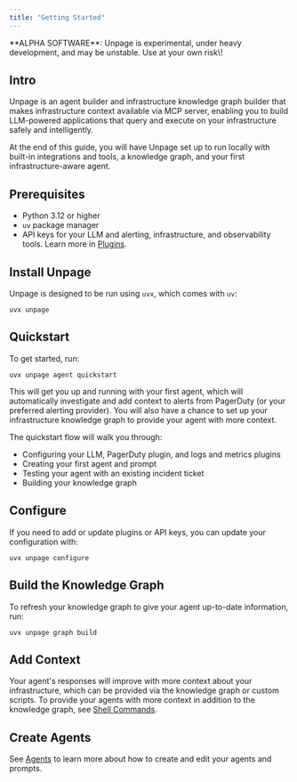 ```yaml
---
title: "Getting Started"
---
```


<Info>
  **ALPHA SOFTWARE**: Unpage is experimental, under heavy development, and may be unstable. Use at your own risk\!
</Info>

## Intro

Unpage is an agent builder and infrastructure knowledge graph builder that makes infrastructure context available via MCP server, enabling you to build LLM-powered applications that query and execute on your infrastructure safely and intelligently.

At the end of this guide, you will have Unpage set up to run locally with built-in integrations and tools, a knowledge graph, and your first infrastructure-aware agent.

## Prerequisites

- Python 3.12 or higher
- `uv` package manager
- API keys for your LLM and alerting, infrastructure, and observability tools. Learn more in [Plugins](/docs/concepts/plugins).

## **Install Unpage**

Unpage is designed to be run using `uvx`, which comes with `uv`:

```shell
uvx unpage
```

## **Quickstart**

To get started, run:

```shell
uvx unpage agent quickstart
```

This will get you up and running with your first agent, which will automatically investigate and add context to alerts from PagerDuty (or your preferred alerting provider). You will also have a chance to set up your infrastructure knowledge graph to provide your agent with more context.

The quickstart flow will walk you through:

- Configuring your LLM, PagerDuty plugin, and logs and metrics plugins
- Creating your first agent and prompt
- Testing your agent with an existing incident ticket
- Building your knowledge graph

## Configure

If you need to add or update plugins or API keys, you can update your configuration with:

```shell
uvx unpage configure
```

## Build the Knowledge Graph

To refresh your knowledge graph to give your agent up-to-date information, run:

```shell
uvx unpage graph build
```

## Add Context

Your agent's responses will improve with more context about your infrastructure, which can be provided via the knowledge graph or custom scripts. To provide your agents with more context in addition to the knowledge graph, see [Shell Commands](/docs/reference/shell).

## Create Agents

See [Agents](/docs/concepts/agents) to learn more about how to create and edit your agents and prompts.
